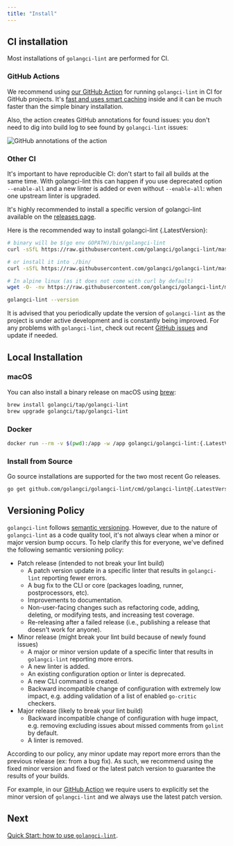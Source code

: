 ```yaml
---
title: "Install"
---
```


## CI installation

Most installations of `golangci-lint` are performed for CI.

### GitHub Actions

We recommend using [our GitHub Action](https://github.com/golangci/golangci-lint-action) for running `golangci-lint` in CI for GitHub projects.
It's [fast and uses smart caching](https://github.com/golangci/golangci-lint-action#performance) inside
and it can be much faster than the simple binary installation.

Also, the action creates GitHub annotations for found issues: you don't need to dig into build log to see found by `golangci-lint` issues:

![GitHub annotations of the action](./annotations.png)

### Other CI

It's important to have reproducible CI:
don't start to fail all builds at the same time. With golangci-lint this can happen if you
use deprecated option `--enable-all` and a new linter is added or even without `--enable-all`: when one upstream linter is upgraded.

It's highly recommended to install a specific version of golangci-lint available on the [releases page](https://github.com/golangci/golangci-lint/releases).

Here is the recommended way to install golangci-lint {.LatestVersion}:

```sh
# binary will be $(go env GOPATH)/bin/golangci-lint
curl -sSfL https://raw.githubusercontent.com/golangci/golangci-lint/master/install.sh | sh -s -- -b $(go env GOPATH)/bin {.LatestVersion}

# or install it into ./bin/
curl -sSfL https://raw.githubusercontent.com/golangci/golangci-lint/master/install.sh | sh -s {.LatestVersion}

# In alpine linux (as it does not come with curl by default)
wget -O- -nv https://raw.githubusercontent.com/golangci/golangci-lint/master/install.sh | sh -s {.LatestVersion}

golangci-lint --version
```

It is advised that you periodically update the version of `golangci-lint` as the project is under active development
and is constantly being improved. For any problems with `golangci-lint`, check out recent [GitHub issues](https://github.com/golangci/golangci-lint/issues) and update if needed.

## Local Installation

### macOS

You can also install a binary release on macOS using [brew](https://brew.sh/):

```sh
brew install golangci/tap/golangci-lint
brew upgrade golangci/tap/golangci-lint
```

### Docker

```sh
docker run --rm -v $(pwd):/app -w /app golangci/golangci-lint:{.LatestVersion} golangci-lint run -v
```

### Install from Source

Go source installations are supported for the two most recent Go releases.

```sh
go get github.com/golangci/golangci-lint/cmd/golangci-lint@{.LatestVersion}
```

## Versioning Policy

`golangci-lint` follows [semantic versioning](https://semver.org). However, due to the nature of `golangci-lint` as a code quality tool,
it's not always clear when a minor or major version bump occurs. To help clarify this for everyone, we've defined the following semantic versioning policy:

- Patch release (intended to not break your lint build)
  - A patch version update in a specific linter that results in `golangci-lint` reporting fewer errors.
  - A bug fix to the CLI or core (packages loading, runner, postprocessors, etc).
  - Improvements to documentation.
  - Non-user-facing changes such as refactoring code, adding, deleting, or modifying tests, and increasing test coverage.
  - Re-releasing after a failed release (i.e., publishing a release that doesn't work for anyone).
- Minor release (might break your lint build because of newly found issues)
  - A major or minor version update of a specific linter that results in `golangci-lint` reporting more errors.
  - A new linter is added.
  - An existing configuration option or linter is deprecated.
  - A new CLI command is created.
  - Backward incompatible change of configuration with extremely low impact, e.g. adding validation of a list of enabled `go-critic` checkers.
- Major release (likely to break your lint build)
  - Backward incompatible change of configuration with huge impact, e.g. removing excluding issues about missed comments from `golint` by default.
  - A linter is removed.

According to our policy, any minor update may report more errors than the previous release (ex: from a bug fix).
As such, we recommend using the fixed minor version and fixed or the latest patch version to guarantee the results of your builds.

For example, in our [GitHub Action](https://github.com/golangci/golangci-lint-action) we require users to explicitly set the minor version of `golangci-lint`
and we always use the latest patch version.

## Next

[Quick Start: how to use `golangci-lint`](/usage/quick-start).
